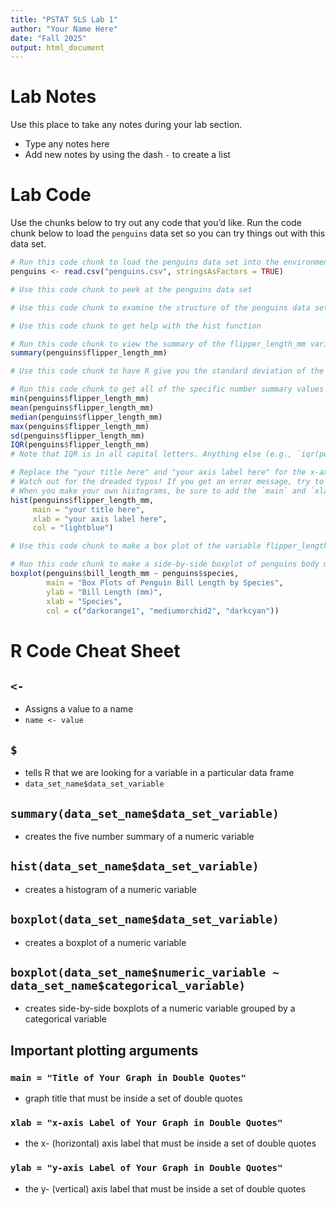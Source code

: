 ```yaml
---
title: "PSTAT 5LS Lab 1"
author: "Your Name Here"
date: "Fall 2025"
output: html_document 
---
```


# Lab Notes

Use this place to take any notes during your lab section.

- Type any notes here
- Add new notes by using the dash `-` to create a list

# Lab Code

Use the chunks below to try out any code that you'd like. Run the code chunk below to load the `penguins` data set so you can try things out with this data set.

```r
# Run this code chunk to load the penguins data set into the environment
penguins <- read.csv("penguins.csv", stringsAsFactors = TRUE)

```

```r
# Use this code chunk to peek at the penguins data set


```

```r
# Use this code chunk to examine the structure of the penguins data set


```

```r
# Use this code chunk to get help with the hist function


```

```r
# Run this code chunk to view the summary of the flipper_length_mm variable in the penguins data
summary(penguins$flipper_length_mm)

```

```r
# Use this code chunk to have R give you the standard deviation of the flipper_length_mm variable in the penguins data in addition to the other summary statistics (you'll need two lines of code, one for the summary statistics and one for the standard deviation)


```

```r
# Run this code chunk to get all of the specific number summary values
min(penguins$flipper_length_mm)
mean(penguins$flipper_length_mm)
median(penguins$flipper_length_mm)
max(penguins$flipper_length_mm)
sd(penguins$flipper_length_mm)
IQR(penguins$flipper_length_mm)
# Note that IQR is in all capital letters. Anything else (e.g., `iqr(penguins$flipper_length_mm)`) would give you an error

```

```r
# Replace the "your title here" and "your axis label here" for the x-axis (xlab) in the code chunk below and then run this code chunk. 
# Watch out for the dreaded typos! If you get an error message, try to debug it yourself before asking for help!
# When you make your own histograms, be sure to add the `main` and `xlab` labels for better readability 
hist(penguins$flipper_length_mm,
     main = "your title here",
     xlab = "your axis label here",
     col = "lightblue")

```

```r
# Use this code chunk to make a box plot of the variable flipper_length_mm in the penguins data. Don't forget a title using `main` and a y-axis label using `ylab`.


```

```r
# Run this code chunk to make a side-by-side boxplot of penguins body mass by the categorical variable `species`
boxplot(penguins$bill_length_mm ~ penguins$species,
        main = "Box Plots of Penguin Bill Length by Species",
        ylab = "Bill Length (mm)",
        xlab = "Species",
        col = c("darkorange1", "mediumorchid2", "darkcyan"))

```

# R Code Cheat Sheet

## `<-`
- Assigns a value to a name
- `name <- value`

## `$`
- tells R that we are looking for a variable in a particular data frame
- `data_set_name$data_set_variable`

## `summary(data_set_name$data_set_variable)`
- creates the five number summary of a numeric variable

## `hist(data_set_name$data_set_variable)`
- creates a histogram of a numeric variable

## `boxplot(data_set_name$data_set_variable)`
- creates a boxplot of a numeric variable

## `boxplot(data_set_name$numeric_variable ~ data_set_name$categorical_variable)`
- creates side-by-side boxplots of a numeric variable grouped by a categorical variable

## Important plotting arguments

### `main = "Title of Your Graph in Double Quotes"`
- graph title that must be inside a set of double quotes

### `xlab = "x-axis Label of Your Graph in Double Quotes"`
- the x- (horizontal) axis label that must be inside a set of double quotes

### `ylab = "y-axis Label of Your Graph in Double Quotes"`
- the y- (vertical) axis label that must be inside a set of double quotes


